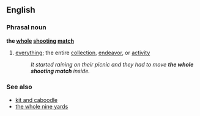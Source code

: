 ==English==
===Phrasal noun===
'''the [[whole]] [[shooting]] [[match]]'''
#{{idiom}} [[everything]]; the entire [[collection]], [[endeavor]], or [[activity]]
#:''It started raining on their picnic and they had to move '''the whole shooting match''' inside.'' 

===See also===
*[[kit and caboodle]]
*[[the whole nine yards]]